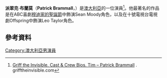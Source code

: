 {{Infobox person
| name          = Patrick Brammall
| image         = Patrick Brammall 2015.jpg
| caption       = 
| birth_name    = Patrick Brammall
| birth_date    = {{Birth date and age|df=yes|1977|03|30}}
| birth_place   = 澳大利亞
| death_date    =
| death_place   =
| resting_place =
| other_names    =
| occupation   = 演員，作家
| years_active  =
| spouse       = 
}}
'''派翠克·布蘭莫'''（'''Patrick Brammall'''，{{bd|1977年|3月30日}}）是[[澳大利亞|澳大利亞]]的一位演員<ref>[http://www.grifftheinvisible.com/wp-content/themes/griff/pdf/bios/tim_patrick_brammall.pdf Griff the Invisible. Cast & Crew Bios. Tim – Patrick Brammall] {{webarchive|url=https://web.archive.org/web/20140222071147/http://www.grifftheinvisible.com/wp-content/themes/griff/pdf/bios/tim_patrick_brammall.pdf |date=2014-02-22 }}. grifftheinvisible.com</ref>。他最著名的作品是在ABC喜劇[[穆迪家的聖誕節|穆迪家的聖誕節]]中飾演Sean Moody角色，以及在十號電視台電視劇Offspring中飾演Leo Taylor角色。
==參考資料==
{{reflist}}
[[Category:澳大利亞男演員|Category:澳大利亞男演員]]
